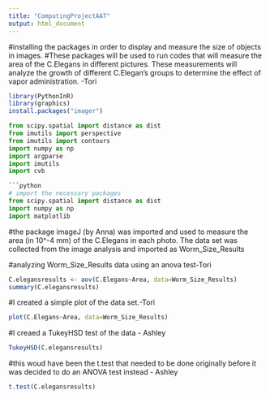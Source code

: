 ```yaml
---
title: "ComputingProjectAAT"
output: html_document
---
```

#installing the packages in order to display and measure the size of objects in images. #These packages will be used to run codes that will measure the area of the C.Elegans in different pictures. These measurements will analyze the growth of different C.Elegan's groups to determine the effect of vapor administration. -Tori
```r
library(PythonInR)
library(graphics)
install.packages("imager")
```

```python

from scipy.spatial import distance as dist
from imutils import perspective 
from imutils import contours 
import numpy as np 
import argparse 
import imutils
import cvb

```

```python
```python
# import the necessary packages
from scipy.spatial import distance as dist
import numpy as np
import matplotlib
```

#the package imageJ (by Anna) was imported and used to measure the area (in 10^-4 mm) of the C.Elegans in each photo. The data set was collected from the image analysis and imported as Worm_Size_Results

#analyzing Worm_Size_Results data using an anova test-Tori
```r
C.elegansresults <- aov(C.Elegans~Area, data=Worm_Size_Results)
summary(C.elegansresults)
```
#I created a simple plot of the data set.-Tori
```r
plot(C.Elegans~Area, data=Worm_Size_Results)
```

#I creaed a TukeyHSD test of the data - Ashley 
```r
TukeyHSD(C.elegansresults)
```
#this woud have been the t.test that needed to be done originally before it was decided to do an ANOVA test instead - Ashley
```r
t.test(C.elegansresults)
```

